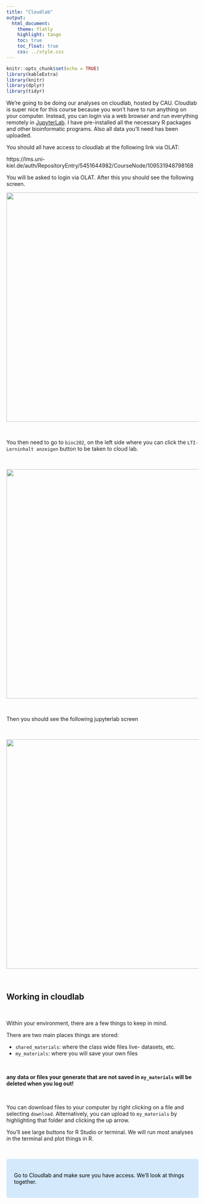 ```yaml
---
title: "Cloudlab"
output:
  html_document:
    theme: flatly
    highlight: tango
    toc: true
    toc_float: true
    css: ../style.css
---
```


```r
knitr::opts_chunk$set(echo = TRUE)
library(kableExtra)
library(knitr)
library(dplyr)
library(tidyr)  
```

<style>
.text-box {
  background-color: #d4e9fc;
  color: black;
  font-size: 14px;
  border-radius: 5px; 
  padding: 20px
}
</style>

We're going to be doing our analyses on cloudlab, hosted by CAU. Cloudlab is super nice for this course because you won't have to run anything on your computer. Instead, you can login via a web browser and run everything remotely in [JupyterLab](https://jupyter.org/). I have pre-installed all the necessary R packages and other bioinformatic programs. Also all data you'll need has been uploaded. 

You should all have access to cloudlab at the following link via OLAT:

https://lms.uni-kiel.de/auth/RepositoryEntry/5451644982/CourseNode/109531948798168

You will be asked to login via OLAT. After this you should see the following screen.


<center>
![](images/cloudlab_1.png){width=600px}
</center>

<br>

You then need to go to `bioc202`, on the left side where you can click the `LTI-Lerninhalt anzeigen` button to be taken to cloud lab.

<br>

<center>
![](images/cloudlab_2.png){width=600px}
</center>

<br>

Then you should see the following jupyterlab screen

<br>

<center>
![](images/cloudlab_3.png){width=600px}
</center>

<br>

## Working in cloudlab

<br>

Within your environment, there are a few things to keep in mind. 

There are two main places things are stored:

- `shared_materials`: where the class wide files live- datasets, etc.
- `my_materials`: where you will save your own files

<br>

**any data or files your generate that are not saved in `my_materials` will be deleted when you log out!** 

<br>

You can download files to your computer by right clicking on a file and selecting `download`. Alternatively, you can upload to `my_materials` by highlighting that folder and clicking the up arrow. 

You'll see large buttons for R Studio or terminal. We will run most analyses in the terminal and plot things in R. 

<br>

<div class="text-box">

Go to Cloudlab and make sure you have access. We'll look at things together. 

</div>

